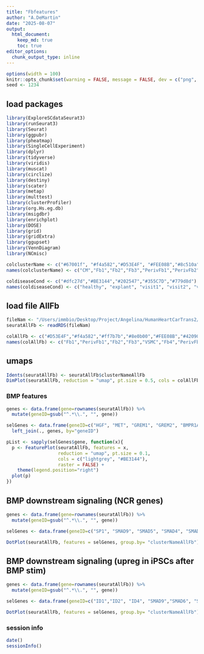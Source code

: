 ```yaml
---
title: "Fbfeatures"
author: "A.DeMartin"
date: "2025-08-07"
output: 
  html_document:
    keep_md: true
    toc: true
editor_options: 
  chunk_output_type: inline
---
```


```r
options(width = 100)
knitr::opts_chunk$set(warning = FALSE, message = FALSE, dev = c("png", "pdf"))
seed <- 1234
```

## load packages
```r
library(ExploreSCdataSeurat3)
library(runSeurat3)
library(Seurat)
library(ggpubr)
library(pheatmap)
library(SingleCellExperiment)
library(dplyr)
library(tidyverse)
library(viridis)
library(muscat)
library(circlize)
library(destiny)
library(scater)
library(metap)
library(multtest)
library(clusterProfiler)
library(org.Hs.eg.db)
library(msigdbr)
library(enrichplot)
library(DOSE)
library(grid)
library(gridExtra)
library(ggupset)
library(VennDiagram)
library(NCmisc)
```

```r
colclusterName <- c("#67001f", "#f4a582","#D53E4F", "#FEE08B","#8c510a","#003c30","#01665e","#66C2A5", "#3288BD","#BEAED4", "#c7eae5", "#B09C85", "#4e5a4c","#393A3F","#355C7D","#202547","#B45B5C","#725663FF","#232429","#bac1d1")
names(colclusterName) <- c("CM","Fb1","Fb2","Fb3","PerivFb1","PerivFb2","VSMC","BEC1","BEC2","BEC3","LEC","NC","Baror","Adipoc","Mph1","Mph2","Tcell1","Tcell2","Mastcell","Mph3")

coldiseaseCond <- c("#dfc27d","#BE3144","#202547","#355C7D","#779d8d")
names(coldiseaseCond) <- c("healthy", "explant", "visit1", "visit2", "visit3")
```

## load file AllFb
```r
fileNam <- "/Users/immbio/Desktop/Project/Angelina/HumanHeartCarTrans2/data/Human_heart_AllFb.rds"
seuratAllFb <- readRDS(fileNam)

colAllFb <- c("#D53E4F","#f4a582","#ff7b7b","#8e0b00","#FEE08B","#42090D","#FF7B00","#FFF4DF")
names(colAllFb) <- c("Fb1","PerivFb1","Fb2","Fb3","VSMC","Fb4","PerivFb2", "Fb5")
```

## umaps
```r
Idents(seuratAllFb) <- seuratAllFb$clusterNameAllFb
DimPlot(seuratAllFb, reduction = "umap", pt.size = 0.5, cols = colAllFb, label = TRUE)
```

### BMP features 
```r
genes <- data.frame(gene=rownames(seuratAllFb)) %>% 
  mutate(geneID=gsub("^.*\\.", "", gene))

selGenes <- data.frame(geneID=c("HGF", "MET", "GREM1", "GREM2", "BMPR1A", "BMPR2", "BMP2K", "BMP8A", "BMP1", "BMP6", "BMP2", "BMP5", "BMP4", "BMPER")) %>% 
  left_join(., genes, by="geneID")

pList <- sapply(selGenes$gene, function(x){
  p <- FeaturePlot(seuratAllFb, features = x, 
                   reduction = "umap", pt.size = 0.1, 
                   cols = c("lightgrey", "#BE3144"), 
                   raster = FALSE) +
    theme(legend.position="right")
  plot(p)
})
```

## BMP downstream signaling (NCR genes)
```r
genes <- data.frame(gene=rownames(seuratAllFb)) %>% 
  mutate(geneID=gsub("^.*\\.", "", gene))

selGenes <- data.frame(geneID=c("SP1", "SMAD9", "SMAD5", "SMAD4", "SMAD1", "RUNX2", "PAX9", "MSX2", "MSX1", "KLF4", "ID4", "ID3", "ID2", "ID1")) %>% left_join(., genes, by="geneID")

DotPlot(seuratAllFb, features = selGenes, group.by= "clusterNameAllFb") + RotatedAxis() + scale_color_viridis(option="F") + coord_flip()
```

## BMP downstream signaling (upreg in iPSCs after BMP stim)
```r
genes <- data.frame(gene=rownames(seuratAllFb)) %>% 
  mutate(geneID=gsub("^.*\\.", "", gene))

selGenes <- data.frame(geneID=c("ID1","ID2", "ID4", "SMAD9","SMAD6", "SMAD7")) %>% left_join(., genes, by="geneID")

DotPlot(seuratAllFb, features = selGenes, group.by= "clusterNameAllFb") + RotatedAxis() + scale_color_viridis(option="F") + coord_flip()
```

### session info
```r
date()
sessionInfo()
```
